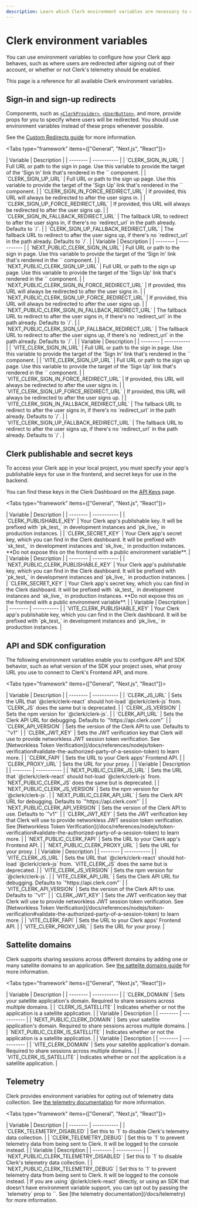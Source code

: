 ```yaml
---
description: Learn which Clerk environment variables are necessary to configure your projects.
---
```


# Clerk environment variables

You can use environment variables to configure how your Clerk app behaves, such as where users are redirected after signing out of their account, or whether or not Clerk's telemetry should be enabled.

This page is a reference for all available Clerk environment variables.

## Sign-in and sign-up redirects

Components, such as [`<ClerkProvider>`](/docs/components/clerk-provider), [`<UserButton>`](/docs/components/user/user-button), and more, provide props for you to specify where users will be redirected. You should use environment variables instead of these props whenever possible.

See the [Custom Redirects guide](/docs/guides/custom-redirects) for more information.

<Tabs type="framework" items={["General", "Next.js", "React"]}>

  <Tab>
  | Variable | Description |
  | -------- | ----------- |
  | `CLERK_SIGN_IN_URL` | Full URL or path to the sign in page. Use this variable to provide the target of the 'Sign In' link that's rendered in the `<SignUp />` component. |
  | `CLERK_SIGN_UP_URL` | Full URL or path to the sign up page. Use this variable to provide the target of the 'Sign Up' link that's rendered in the `<SignIn />` component. |
  | `CLERK_SIGN_IN_FORCE_REDIRECT_URL` | If provided, this URL will always be redirected to after the user signs in. |
  | `CLERK_SIGN_UP_FORCE_REDIRECT_URL` | If provided, this URL will always be redirected to after the user signs up. |
  | `CLERK_SIGN_IN_FALLBACK_REDIRECT_URL` | The fallback URL to redirect to after the user signs in, if there's no `redirect_url` in the path already. Defaults to `/`. |
  | `CLERK_SIGN_UP_FALLBACK_REDIRECT_URL` | The fallback URL to redirect to after the user signs up, if there's no `redirect_url` in the path already. Defaults to `/`. |
  </Tab>
  <Tab>
  | Variable | Description |
  | -------- | ----------- |
  | `NEXT_PUBLIC_CLERK_SIGN_IN_URL` | Full URL or path to the sign in page. Use this variable to provide the target of the 'Sign In' link that's rendered in the `<SignUp />` component. |
  | `NEXT_PUBLIC_CLERK_SIGN_UP_URL` | Full URL or path to the sign up page. Use this variable to provide the target of the 'Sign Up' link that's rendered in the `<SignIn />` component. |
  | `NEXT_PUBLIC_CLERK_SIGN_IN_FORCE_REDIRECT_URL` | If provided, this URL will always be redirected to after the user signs in. |
  | `NEXT_PUBLIC_CLERK_SIGN_UP_FORCE_REDIRECT_URL` | If provided, this URL will always be redirected to after the user signs up. |
  | `NEXT_PUBLIC_CLERK_SIGN_IN_FALLBACK_REDIRECT_URL` | The fallback URL to redirect to after the user signs in, if there's no `redirect_url` in the path already. Defaults to `/`. |
  | `NEXT_PUBLIC_CLERK_SIGN_UP_FALLBACK_REDIRECT_URL` | The fallback URL to redirect to after the user signs up, if there's no `redirect_url` in the path already. Defaults to `/`. |
  </Tab>
  <Tab>
  | Variable | Description |
  | -------- | ----------- |
  | `VITE_CLERK_SIGN_IN_URL` | Full URL or path to the sign in page. Use this variable to provide the target of the 'Sign In' link that's rendered in the `<SignUp />` component. |
  | `VITE_CLERK_SIGN_UP_URL` | Full URL or path to the sign up page. Use this variable to provide the target of the 'Sign Up' link that's rendered in the `<SignIn />` component. |
  | `VITE_CLERK_SIGN_IN_FORCE_REDIRECT_URL` | If provided, this URL will always be redirected to after the user signs in. |
  | `VITE_CLERK_SIGN_UP_FORCE_REDIRECT_URL` | If provided, this URL will always be redirected to after the user signs up. |
  | `VITE_CLERK_SIGN_IN_FALLBACK_REDIRECT_URL` | The fallback URL to redirect to after the user signs in, if there's no `redirect_url` in the path already. Defaults to `/`. |
  | `VITE_CLERK_SIGN_UP_FALLBACK_REDIRECT_URL` | The fallback URL to redirect to after the user signs up, if there's no `redirect_url` in the path already. Defaults to `/`. |
  </Tab>

</Tabs>

## Clerk publishable and secret keys

To access your Clerk app in your local project, you must specify your app's publishable keys for use in the frontend, and secret keys for use in the backend.

You can find these keys in the Clerk Dashboard on the [API Keys](https://dashboard.clerk.com/last-active?path=api-keys) page.

<Tabs type="framework" items={["General", "Next.js", "React"]}>

  <Tab>
  | Variable | Description |
  | -------- | ----------- |
  | `CLERK_PUBLISHABLE_KEY` | Your Clerk app's publishable key. It will be prefixed with `pk_test_` in development instances and `pk_live_` in production instances. |
  | `CLERK_SECRET_KEY` | Your Clerk app's secret key, which you can find in the Clerk dashboard. It will be prefixed with `sk_test_` in development instances and `sk_live_` in production instances. **Do not expose this on the frontend with a public environment variable**. |
  </Tab>
  <Tab>
  | Variable | Description |
  | -------- | ----------- |
  | `NEXT_PUBLIC_CLERK_PUBLISHABLE_KEY` | Your Clerk app's publishable key, which you can find in the Clerk dashboard. It will be prefixed with `pk_test_` in development instances and `pk_live_` in production instances. |
  | `CLERK_SECRET_KEY` | Your Clerk app's secret key, which you can find in the Clerk dashboard. It will be prefixed with `sk_test_` in development instances and `sk_live_` in production instances. **Do not expose this on the frontend with a public environment variable**. |
  </Tab>
  <Tab>
  | Variable | Description |
  | -------- | ----------- |
  | `VITE_CLERK_PUBLISHABLE_KEY` | Your Clerk app's publishable key, which you can find in the Clerk dashboard. It will be prefixed with `pk_test_` in development instances and `pk_live_` in production instances. |
  </Tab>

</Tabs>

## API and SDK configuration

The following environment variables enable you to configure API and SDK behavior, such as what version of the SDK your project uses, what proxy URL you use to connect to Clerk's Frontend API, and more.

<Tabs type="framework" items={["General", "Next.js", "React"]}>

  <Tab>
  | Variable | Description |
  | -------- | ----------- |
  | `CLERK_JS_URL` | Sets the URL that `@clerk/clerk-react` should hot-load `@clerk/clerk-js` from. `CLERK_JS` does the same but is deprecated. |
  | `CLERK_JS_VERSION` | Sets the npm version for `@clerk/clerk-js`. |
  | `CLERK_API_URL` | Sets the Clerk API URL for debugging. Defaults to `"https://api.clerk.com"` |
  | `CLERK_API_VERSION` | Sets the version of the Clerk API to use. Defaults to `"v1"` |
  | `CLERK_JWT_KEY` | Sets the JWT verification key that Clerk will use to provide networkless JWT session token verification. See [Networkless Token Verification](/docs/references/nodejs/token-verification#validate-the-authorized-party-of-a-session-token) to learn more. |
  | `CLERK_FAPI` | Sets the URL to your Clerk apps' Frontend API. |
  | `CLERK_PROXY_URL` | Sets the URL for your proxy. |
  </Tab>
  <Tab>
  | Variable | Description |
  | -------- | ----------- |
  | `NEXT_PUBLIC_CLERK_JS_URL` | Sets the URL that `@clerk/clerk-react` should hot-load `@clerk/clerk-js` from. `NEXT_PUBLIC_CLERK_JS` does the same but is deprecated. |
  | `NEXT_PUBLIC_CLERK_JS_VERSION` | Sets the npm version for `@clerk/clerk-js`. |
  | `NEXT_PUBLIC_CLERK_API_URL` | Sets the Clerk API URL for debugging. Defaults to `"https://api.clerk.com"` |
  | `NEXT_PUBLIC_CLERK_API_VERSION` | Sets the version of the Clerk API to use. Defaults to `"v1"` |
  | `CLERK_JWT_KEY` | Sets the JWT verification key that Clerk will use to provide networkless JWT session token verification. See [Networkless Token Verification](/docs/references/nodejs/token-verification#validate-the-authorized-party-of-a-session-token) to learn more. |
  | `NEXT_PUBLIC_CLERK_FAPI` | Sets the URL to your Clerk app's Frontend API. |
  | `NEXT_PUBLIC_CLERK_PROXY_URL` | Sets the URL for your proxy. |
  </Tab>
  <Tab>
  | Variable | Description |
  | -------- | ----------- |
  | `VITE_CLERK_JS_URL` | Sets the URL that `@clerk/clerk-react` should hot-load `@clerk/clerk-js` from. `VITE_CLERK_JS` does the same but is deprecated. |
  | `VITE_CLERK_JS_VERSION` | Sets the npm version for `@clerk/clerk-js`. |
  | `VITE_CLERK_API_URL` | Sets the Clerk API URL for debugging. Defaults to `"https://api.clerk.com"` |
  | `VITE_CLERK_API_VERSION` | Sets the version of the Clerk API to use. Defaults to `"v1"` |
  | `CLERK_JWT_KEY` | Sets the JWT verification key that Clerk will use to provide networkless JWT session token verification. See [Networkless Token Verification](/docs/references/nodejs/token-verification#validate-the-authorized-party-of-a-session-token) to learn more. |
  | `VITE_CLERK_FAPI` | Sets the URL to your Clerk apps' Frontend API. |
  | `VITE_CLERK_PROXY_URL` | Sets the URL for your proxy. |
  </Tab>

</Tabs>

## Sattelite domains

Clerk supports sharing sessions across different domains by adding one or many satellite domains to an application. See [the sattelite domains guide](/docs/advanced-usage/satellite-domains) for more information.

<Tabs type="framework" items={["General", "Next.js", "React"]}>

  <Tab>
  | Variable | Description |
  | -------- | ----------- |
  | `CLERK_DOMAIN` | Sets your satellite application's domain. Required to share sessions across multiple domains. |
  | `CLERK_IS_SATELLITE` | Indicates whether or not the application is a satellite application. |
  </Tab>
  <Tab>
  | Variable | Description |
  | -------- | ----------- |
  | `NEXT_PUBLIC_CLERK_DOMAIN` | Sets your satellite application's domain. Required to share sessions across multiple domains. |
  | `NEXT_PUBLIC_CLERK_IS_SATELLITE` | Indicates whether or not the application is a satellite application. |
  </Tab>
  <Tab>
  | Variable | Description |
  | -------- | ----------- |
  | `VITE_CLERK_DOMAIN` | Sets your satellite application's domain. Required to share sessions across multiple domains. |
  | `VITE_CLERK_IS_SATELLITE` | Indicates whether or not the application is a satellite application. |
  </Tab>
</Tabs>

## Telemetry

Clerk provides environment variables for opting out of telemetry data collection. See [the telemetry documentation](/docs/telemetry) for more information.

<Tabs type="framework" items={["General", "Next.js", "React"]}>

  <Tab>
  | Variable | Description |
  | -------- | ----------- |
  | `CLERK_TELEMETRY_DISABLED` | Set this to `1` to disable Clerk's telemetry data collection. |
  | `CLERK_TELEMETRY_DEBUG` | Set this to `1` to prevent telemetry data from being sent to Clerk. It will be logged to the console instead. |
  </Tab>
  <Tab>
  | Variable | Description |
  | -------- | ----------- |
  | `NEXT_PUBLIC_CLERK_TELEMETRY_DISABLED` | Set this to `1` to disable Clerk's telemetry data collection. |
  | `NEXT_PUBLIC_CLERK_TELEMETRY_DEBUG` | Set this to `1` to prevent telemetry data from being sent to Clerk. It will be logged to the console instead. |
  </Tab>
  <Tab>
  If you are using `@clerk/clerk-react` directly, or using an SDK that doesn't have environment variable support, you can opt out by passing the `telemetry` prop to `<ClerkProvider />`. See [the telemetry documentation](/docs/telemetry) for more information.
  </Tab>
</Tabs>
